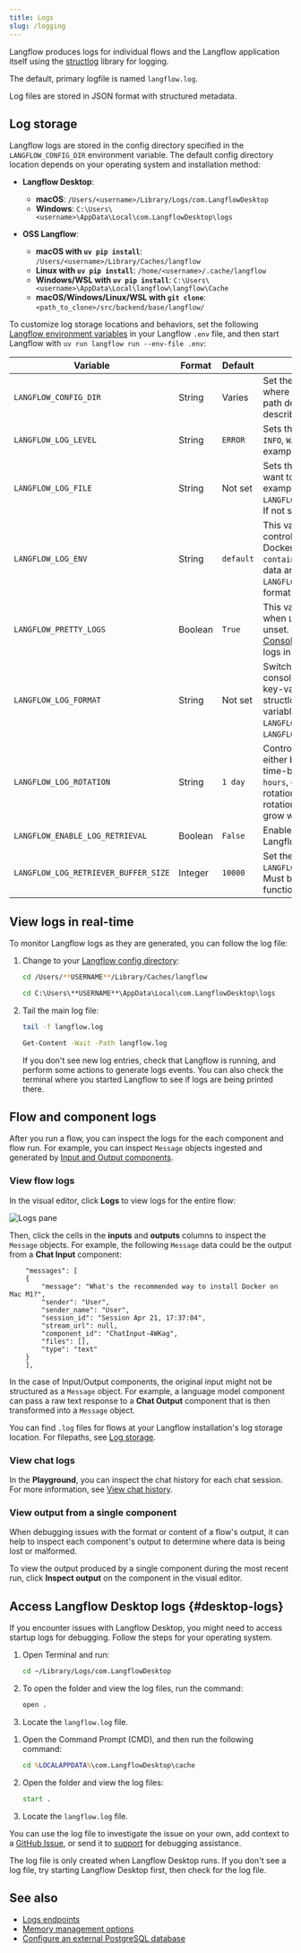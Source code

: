 ```yaml
---
title: Logs
slug: /logging
---
```



Langflow produces logs for individual flows and the Langflow application itself using the [structlog](https://www.structlog.org) library for logging.

The default, primary logfile is named `langflow.log`.

Log files are stored in JSON format with structured metadata.

## Log storage

Langflow logs are stored in the config directory specified in the `LANGFLOW_CONFIG_DIR` environment variable.
The default config directory location depends on your operating system and installation method:

- **Langflow Desktop**:

    - **macOS**: `/Users/<username>/Library/Logs/com.LangflowDesktop`
    - **Windows**: `C:\Users\<username>\AppData\Local\com.LangflowDesktop\logs`

- **OSS Langflow**:

    - **macOS with `uv pip install`**: `/Users/<username>/Library/Caches/langflow`
    - **Linux with `uv pip install`**: `/home/<username>/.cache/langflow`
    - **Windows/WSL with `uv pip install`**: `C:\Users\<username>\AppData\Local\langflow\langflow\Cache`
    - **macOS/Windows/Linux/WSL with `git clone`**: `<path_to_clone>/src/backend/base/langflow/`

To customize log storage locations and behaviors, set the following [Langflow environment variables](/environment-variables) in your Langflow `.env` file, and then start Langflow with `uv run langflow run --env-file .env`:

| Variable | Format | Default | Description |
|----------|--------|---------|-------------|
| `LANGFLOW_CONFIG_DIR` | String | Varies | Set the Langflow configuration directory where files and logs are stored. Default path depends on your installation, as described in the preceding list. |
| `LANGFLOW_LOG_LEVEL` | String | `ERROR` | Sets the log level as one of `DEBUG`, `ERROR`, `INFO`, `WARNING`, and `CRITICAL`. For example, `LANGFLOW_LOG_LEVEL=DEBUG`. |
| `LANGFLOW_LOG_FILE` | String | Not set | Sets the log file storage location if you want to use a non-default location. For example, `LANGFLOW_LOG_FILE=path/to/logfile.log`. If not set, logs are written to stdout. |
| `LANGFLOW_LOG_ENV` | String | `default` | This variable is the primary log format controller. `container`: JSON format for Docker/structured logging. `container_csv`: Key-value format for data analysis. `default` or unset: Uses `LANGFLOW_PRETTY_LOGS` to determine format. |
| `LANGFLOW_PRETTY_LOGS` | Boolean | `True` | This variable controls log output format when `LANGFLOW_LOG_ENV=default` or unset. When `true`, uses structlog's [ConsoleRenderer](https://www.structlog.org/en/stable/console-output.html). When `false`, outputs logs in JSON format.  |
| `LANGFLOW_LOG_FORMAT` | String | Not set | Switch between key-value format and console format. Set to `key_value` for key-value format or `console` to use structlog's [ConsoleRenderer](https://www.structlog.org/en/stable/console-output.html). This variable only works when `LANGFLOW_LOG_ENV=default` and `LANGFLOW_PRETTY_LOGS=true`. |
| `LANGFLOW_LOG_ROTATION` | String | `1 day` | Controls when the log file is rotated, either based on time or file size. For time-based rotation, set to `1 day`, `12 hours`, or `1 week`. For size-based rotation, set to `10 MB` or `1 GB`. To disable rotation, set to `None`. If disabled, log files grow without limit. |
| `LANGFLOW_ENABLE_LOG_RETRIEVAL` | Boolean | `False` | Enables retrieval of logs from your Langflow instance with [Logs endpoints](/api-logs). |
| `LANGFLOW_LOG_RETRIEVER_BUFFER_SIZE` | Integer | `10000` | Set the buffer size for log retrieval if `LANGFLOW_ENABLE_LOG_RETRIEVAL=True`. Must be greater than `0` for log retrieval to function. |

## View logs in real-time

To monitor Langflow logs as they are generated, you can follow the log file:

1. Change to your [Langflow config directory](#log-storage):

    <Tabs groupId="cd-command">
    <TabItem value="macOS" label="macOS" default>

    ```bash
    cd /Users/**USERNAME**/Library/Caches/langflow
    ```

    </TabItem>
    <TabItem value="Windows" label="Windows">

    ```cmd
    cd C:\Users\**USERNAME**\AppData\Local\com.LangflowDesktop\logs
    ```

    </TabItem>
    </Tabs>

2. Tail the main log file:

    <Tabs groupId="tail-command">
    <TabItem value="macOS" label="macOS" default>

    ```bash
    tail -f langflow.log
    ```

    </TabItem>
    <TabItem value="Windows" label="Windows">

    ```cmd
    Get-Content -Wait -Path langflow.log
    ```

    </TabItem>
    </Tabs>

    If you don't see new log entries, check that Langflow is running, and perform some actions to generate logs events. You can also check the terminal where you started Langflow to see if logs are being printed there.

## Flow and component logs

After you run a flow, you can inspect the logs for the each component and flow run.
For example, you can inspect `Message` objects ingested and generated by [Input and Output components](/components-io).

### View flow logs

In the visual editor, click **Logs** to view logs for the entire flow:

![Logs pane](/img/logs.png)

Then, click the cells in the **inputs** and **outputs** columns to inspect the `Message` objects.
For example, the following `Message` data could be the output from a **Chat Input** component:

```text
    "messages": [
    {
        "message": "What's the recommended way to install Docker on Mac M1?",
        "sender": "User",
        "sender_name": "User",
        "session_id": "Session Apr 21, 17:37:04",
        "stream_url": null,
        "component_id": "ChatInput-4WKag",
        "files": [],
        "type": "text"
    }
    ],
```

In the case of Input/Output components, the original input might not be structured as a `Message` object.
For example, a language model component can pass a raw text response to a **Chat Output** component that is then transformed into a `Message` object.

You can find `.log` files for flows at your Langflow installation's log storage location.
For filepaths, see [Log storage](#log-storage).

### View chat logs

In the **Playground**, you can inspect the chat history for each chat session.
For more information, see [View chat history](/concepts-playground#view-chat-history).

### View output from a single component

When debugging issues with the format or content of a flow's output, it can help to inspect each component's output to determine where data is being lost or malformed.

To view the output produced by a single component during the most recent run, click <Icon name="TextSearch" aria-hidden="true"/> **Inspect output** on the component in the visual editor.

## Access Langflow Desktop logs {#desktop-logs}

If you encounter issues with Langflow Desktop, you might need to access startup logs for debugging.
Follow the steps for your operating system.

<Tabs>
<TabItem value="macos" label="macOS">

1. Open Terminal and run:
   ```bash
   cd ~/Library/Logs/com.LangflowDesktop
   ```

2. To open the folder and view the log files, run the command:
   ```bash
   open .
   ```

3. Locate the `langflow.log` file.

</TabItem>
<TabItem value="windows" label="Windows">

1. Open the Command Prompt (CMD), and then run the following command:

   ```cmd
   cd %LOCALAPPDATA%\com.LangflowDesktop\cache
   ```

2. Open the folder and view the log files:

   ```cmd
   start .
   ```

3. Locate the `langflow.log` file.

</TabItem>
</Tabs>

You can use the log file to investigate the issue on your own, add context to a [GitHub Issue](/contributing-github-issues), or send it to [support](/luna-for-langflow) for debugging assistance.

The log file is only created when Langflow Desktop runs. If you don't see a log file, try starting Langflow Desktop first, then check for the log file.

## See also

* [Logs endpoints](/api-logs)
* [Memory management options](/memory)
* [Configure an external PostgreSQL database](/configuration-custom-database)